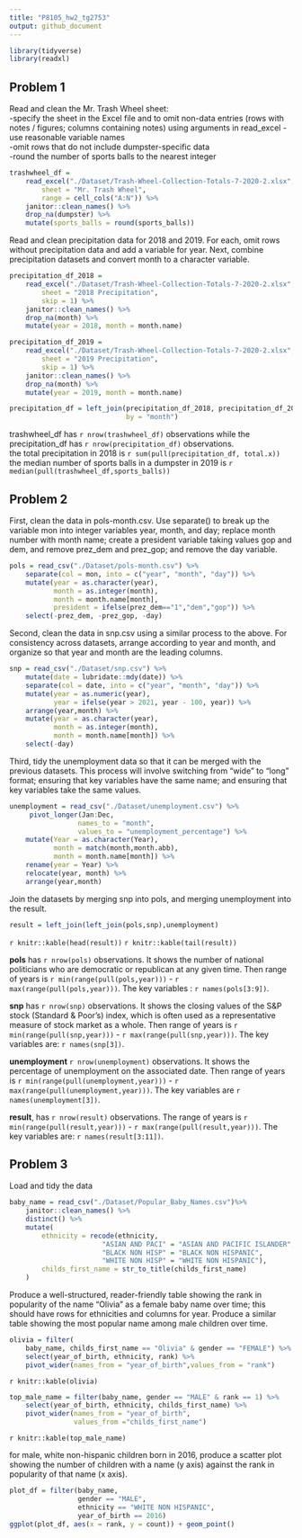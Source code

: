 ```yaml
---
title: "P8105_hw2_tg2753"
output: github_document
---
```

```r
library(tidyverse)
library(readxl)
```


## Problem 1
Read and clean the Mr. Trash Wheel sheet:  
-specify the sheet in the Excel file and to omit non-data entries (rows with notes / figures; columns containing notes) using arguments in read_excel
-use reasonable variable names  
-omit rows that do not include dumpster-specific data  
-round the number of sports balls to the nearest integer  
```r
trashwheel_df = 
    read_excel("./Dataset/Trash-Wheel-Collection-Totals-7-2020-2.xlsx",
        sheet = "Mr. Trash Wheel",
        range = cell_cols("A:N")) %>% 
    janitor::clean_names() %>% 
    drop_na(dumpster) %>% 
    mutate(sports_balls = round(sports_balls))
```

Read and clean precipitation data for 2018 and 2019. For each, omit rows without precipitation data and add a variable for year. Next, combine precipitation datasets and convert month to a character variable.
```r
precipitation_df_2018 = 
    read_excel("./Dataset/Trash-Wheel-Collection-Totals-7-2020-2.xlsx",
        sheet = "2018 Precipitation",
        skip = 1) %>% 
    janitor::clean_names() %>% 
    drop_na(month) %>% 
    mutate(year = 2018, month = month.name) 

precipitation_df_2019 = 
    read_excel("./Dataset/Trash-Wheel-Collection-Totals-7-2020-2.xlsx",
        sheet = "2019 Precipitation",
        skip = 1) %>% 
    janitor::clean_names() %>% 
    drop_na(month) %>% 
    mutate(year = 2019, month = month.name)

precipitation_df = left_join(precipitation_df_2018, precipitation_df_2019,
                             by = "month")
```
trashwheel_df has `r nrow(trashwheel_df) ` observations while the precipitation_df has `r nrow(precipitation_df)` observations.   
the total precipitation in 2018 is `r sum(pull(precipitation_df, total.x))`  
the median number of sports balls in a dumpster in 2019 is `r median(pull(trashwheel_df,sports_balls))`

## Problem 2
First, clean the data in pols-month.csv. Use separate() to break up the variable mon into integer variables year, month, and day; replace month number with month name; create a president variable taking values gop and dem, and remove prez_dem and prez_gop; and remove the day variable.
```r
pols = read_csv("./Dataset/pols-month.csv") %>% 
    separate(col = mon, into = c("year", "month", "day")) %>% 
    mutate(year = as.character(year),
           month = as.integer(month),
           month = month.name[month],
           president = ifelse(prez_dem=="1","dem","gop")) %>% 
    select(-prez_dem, -prez_gop, -day) 
```

Second, clean the data in snp.csv using a similar process to the above. For consistency across datasets, arrange according to year and month, and organize so that year and month are the leading columns.

```r
snp = read_csv("./Dataset/snp.csv") %>% 
    mutate(date = lubridate::mdy(date)) %>%
    separate(col = date, into = c("year", "month", "day")) %>% 
    mutate(year = as.numeric(year),
           year = ifelse(year > 2021, year - 100, year)) %>% 
    arrange(year,month) %>%
    mutate(year = as.character(year),
           month = as.integer(month),
           month = month.name[month]) %>%
    select(-day)
```

Third, tidy the unemployment data so that it can be merged with the previous datasets. This process will involve switching from “wide” to “long” format; ensuring that key variables have the same name; and ensuring that key variables take the same values.
```r
unemployment = read_csv("./Dataset/unemployment.csv") %>% 
     pivot_longer(Jan:Dec,
                 names_to = "month",
                 values_to = "unemployment_percentage") %>%
    mutate(Year = as.character(Year),
           month = match(month,month.abb),
           month = month.name[month]) %>%
    rename(year = Year) %>%
    relocate(year, month) %>% 
    arrange(year,month)
```
Join the datasets by merging snp into pols, and merging unemployment into the result.
```r
result = left_join(left_join(pols,snp),unemployment)
```
`r knitr::kable(head(result))`
`r knitr::kable(tail(result))`

 **pols** has  `r nrow(pols)` observations. It shows the number of national politicians who are democratic or republican at any given time. Then range of years is `r min(range(pull(pols,year)))` - `r max(range(pull(pols,year)))`. The key variables : `r names(pols[3:9])`.

 **snp** has `r nrow(snp)` observations. It shows the closing values of the S&P stock (Standard & Poor’s) index, which is often used as a representative measure of stock market as a whole. Then range of years is `r min(range(pull(snp,year)))` - `r max(range(pull(snp,year)))`. The key variables are: `r names(snp[3])`.

**unemployment** `r nrow(unemployment)` observations. It shows the percentage of unemployment on the associated date. Then range of years is `r min(range(pull(unemployment,year)))` - `r max(range(pull(unemployment,year)))`. The key variables are  `r names(unemployment[3])`.

**result**, has  `r nrow(result)` observations. The range of years is `r min(range(pull(result,year)))` - `r max(range(pull(result,year)))`. The key variables  are: `r names(result[3:11])`.


## Problem 3
Load and tidy the data
```r
baby_name = read_csv("./Dataset/Popular_Baby_Names.csv")%>% 
    janitor::clean_names() %>%
    distinct() %>%
    mutate(
        ethnicity = recode(ethnicity,
                       "ASIAN AND PACI" = "ASIAN AND PACIFIC ISLANDER",
                       "BLACK NON HISP" = "BLACK NON HISPANIC", 
                       "WHITE NON HISP" = "WHITE NON HISPANIC"),
        childs_first_name = str_to_title(childs_first_name)
    )
```

Produce a well-structured, reader-friendly table showing the rank in popularity of the name “Olivia” as a female baby name over time; this should have rows for ethnicities and columns for year. Produce a similar table showing the most popular name among male children over time.

```r
olivia = filter(
    baby_name, childs_first_name == "Olivia" & gender == "FEMALE") %>%
    select(year_of_birth, ethnicity, rank) %>%
    pivot_wider(names_from = "year_of_birth",values_from = "rank")
```

`r knitr::kable(olivia)`

```r
top_male_name = filter(baby_name, gender == "MALE" & rank == 1) %>%
    select(year_of_birth, ethnicity, childs_first_name) %>% 
    pivot_wider(names_from = "year_of_birth",
                values_from ="childs_first_name")
```

`r knitr::kable(top_male_name)`

for male, white non-hispanic children born in 2016, produce a scatter plot showing the number of children with a name (y axis) against the rank in popularity of that name (x axis).
```r
plot_df = filter(baby_name, 
                 gender == "MALE", 
                 ethnicity == "WHITE NON HISPANIC",
                 year_of_birth == 2016)
ggplot(plot_df, aes(x = rank, y = count)) + geom_point()

```

